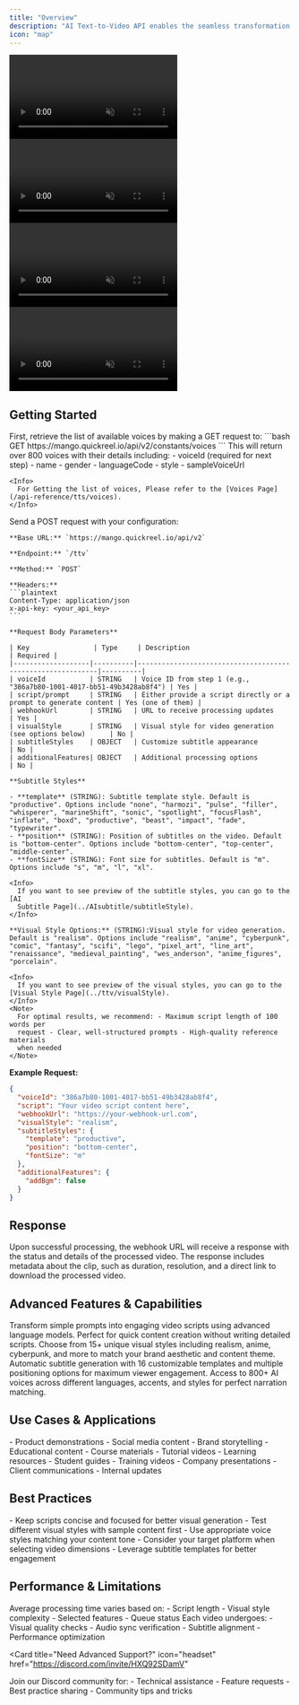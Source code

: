 ```yaml
---
title: "Overview"
description: "AI Text-to-Video API enables the seamless transformation of textual input into dynamic, visually rich videos using advanced AI and machine learning. It processes text using NLP to understand context and sentiment, generating realistic or animated scenes, character animations with lip-syncing, and synchronized voiceovers. The API supports customization of styles, transitions, branding, and sound effects, while offering multi-language support and real-time rendering. "
icon: "map"
---
```


<div
  style={{
    display: "flex",
    flexWrap: "wrap",
    gap: "12px",
  }}
>
  <div style={{ textAlign: "center" }}>
  <video
    autoPlay
    muted
    loop
    playsInline
    style={{ width: "170px", borderRadius: "12px" }}
    src="https://d4up8b6dpeb61.cloudfront.net/framer/ai_text_to_video_3.mp4"
  ></video>
</div>
<div style={{ textAlign: "center" }}>
    <video
    autoPlay
    muted
    loop
    playsInline
    style={{ width: "170px",  borderRadius: "12px" }}
    src="https://d4up8b6dpeb61.cloudfront.net/framer/ai_text_to_video_1.mp4"

> </video>

</div>
<div style={{ textAlign: "center" }}>
    <video
    autoPlay
    muted
    loop
    playsInline
    style={{ width: "170px",  borderRadius: "12px" }}
    src="https://d4up8b6dpeb61.cloudfront.net/framer/ai_text_to_video_4.mp4"

> </video>

</div>
<div style={{ textAlign: "center" }}>
    <video
    autoPlay
    muted
    loop
    playsInline
    style={{ width: "170px",  borderRadius: "12px" }}
    src="https://d4up8b6dpeb61.cloudfront.net/framer/ai_text_to_video_5.mp4"

> </video>

  </div>
</div>

## Getting Started

<Steps>
  <Step title="Get Available Voices">
    First, retrieve the list of available voices by making a GET request to:
    ```bash
    GET https://mango.quickreel.io/api/v2/constants/voices
    ```
    This will return over 800 voices with their details including:
    - voiceId (required for next step)
    - name
    - gender
    - languageCode
    - style
    - sampleVoiceUrl

    <Info>
      For Getting the list of voices, Please refer to the [Voices Page](/api-reference/tts/voices).
    </Info>

  </Step>

  <Step title="Create Text-to-Video Request">
    Send a POST request with your configuration:

    **Base URL:** `https://mango.quickreel.io/api/v2`

    **Endpoint:** `/ttv`

    **Method:** `POST`

    **Headers:**
    ```plaintext
    Content-Type: application/json
    x-api-key: <your_api_key>
    ```

    **Request Body Parameters**

    | Key                | Type     | Description                                                | Required |
    |-------------------|----------|------------------------------------------------------------|----------|
    | voiceId           | STRING   | Voice ID from step 1 (e.g., "386a7b80-1001-4017-bb51-49b3428ab8f4") | Yes |
    | script/prompt     | STRING   | Either provide a script directly or a prompt to generate content | Yes (one of them) |
    | webhookUrl        | STRING   | URL to receive processing updates                          | Yes |
    | visualStyle       | STRING   | Visual style for video generation (see options below)      | No |
    | subtitleStyles    | OBJECT   | Customize subtitle appearance                              | No |
    | additionalFeatures| OBJECT   | Additional processing options                              | No |

    **Subtitle Styles**

    - **template** (STRING): Subtitle template style. Default is "productive". Options include "none", "harmozi", "pulse", "filler", "whisperer", "marineShift", "sonic", "spotlight", "focusFlash", "inflate", "boxd", "productive", "beast", "impact", "fade", "typewriter".
    - **position** (STRING): Position of subtitles on the video. Default is "bottom-center". Options include "bottom-center", "top-center", "middle-center".
    - **fontSize** (STRING): Font size for subtitles. Default is "m". Options include "s", "m", "l", "xl".

    <Info>
      If you want to see preview of the subtitle styles, you can go to the [AI
      Subtitle Page](../AIsubtitle/subtitleStyle).
    </Info>

    **Visual Style Options:** (STRING):Visual style for video generation. Default is "realism". Options include "realism", "anime", "cyberpunk", "comic", "fantasy", "scifi", "lego", "pixel_art", "line_art", "renaissance", "medieval_painting", "wes_anderson", "anime_figures", "porcelain".

    <Info>
      If you want to see preview of the visual styles, you can go to the [Visual Style Page](../ttv/visualStyle).
    </Info>
    <Note>
      For optimal results, we recommend: - Maximum script length of 100 words per
      request - Clear, well-structured prompts - High-quality reference materials
      when needed
    </Note>

**Example Request:**

```json
{
  "voiceId": "386a7b80-1001-4017-bb51-49b3428ab8f4",
  "script": "Your video script content here",
  "webhookUrl": "https://your-webhook-url.com",
  "visualStyle": "realism",
  "subtitleStyles": {
    "template": "productive",
    "position": "bottom-center",
    "fontSize": "m"
  },
  "additionalFeatures": {
    "addBgm": false
  }
}
```

  </Step>

</Steps>

## Response

Upon successful processing, the webhook URL will receive a response with the status and details of the processed video. The response includes metadata about the clip, such as duration, resolution, and a direct link to download the processed video.

## Advanced Features & Capabilities

<CardGroup cols={2}>
  <Card title="AI Script Generation" icon="wand-magic-sparkles">
    Transform simple prompts into engaging video scripts using advanced language
    models. Perfect for quick content creation without writing detailed scripts.
  </Card>
  <Card title="Visual Style Customization" icon="paintbrush">
    Choose from 15+ unique visual styles including realism, anime, cyberpunk,
    and more to match your brand aesthetic and content theme.
  </Card>
  <Card title="Smart Subtitle Generation" icon="closed-captioning">
    Automatic subtitle generation with 16 customizable templates and multiple
    positioning options for maximum viewer engagement.
  </Card>
  <Card title="Multi-Voice Support" icon="microphone">
    Access to 800+ AI voices across different languages, accents, and styles for
    perfect narration matching.
  </Card>
</CardGroup>

## Use Cases & Applications

<CardGroup cols={3}>
  <Card title="Marketing" icon="bullhorn">
    - Product demonstrations - Social media content - Brand storytelling -
    Educational content
  </Card>
  <Card title="Education" icon="graduation-cap">
    - Course materials - Tutorial videos - Learning resources - Student guides
  </Card>
  <Card title="Business" icon="briefcase">
    - Training videos - Company presentations - Client communications - Internal
    updates
  </Card>
</CardGroup>

## Best Practices

<Card title="Tips for Optimal Results" icon="star">
  - Keep scripts concise and focused for better visual generation - Test
  different visual styles with sample content first - Use appropriate voice
  styles matching your content tone - Consider your target platform when
  selecting video dimensions - Leverage subtitle templates for better engagement
</Card>

## Performance & Limitations

<CardGroup cols={2}>
  <Card title="Processing Time" icon="clock">
    Average processing time varies based on: - Script length - Visual style
    complexity - Selected features - Queue status
  </Card>
  <Card title="Quality Assurance" icon="shield-check">
    Each video undergoes: - Visual quality checks - Audio sync verification -
    Subtitle alignment - Performance optimization
  </Card>
</CardGroup>

<Card
  title="Need Advanced Support?"
  icon="headset"
  href="https://discord.com/invite/HXQ92SDamV"
>
  Join our Discord community for: - Technical assistance - Feature requests -
  Best practice sharing - Community tips and tricks
</Card>

